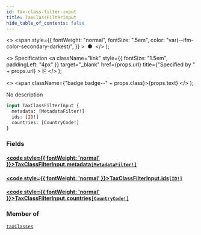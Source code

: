 ```yaml
---
id: tax-class-filter-input
title: TaxClassFilterInput
hide_table_of_contents: false
---
```


  <>
    <span
      style={{
        fontWeight: "normal",
        fontSize: ".5em",
        color: "var(--ifm-color-secondary-darkest)",
      }}
    >
      &nbsp;●&nbsp;
    </span>
  </>
);

  <>
    Specification
    <a
      className="link"
      style={{ fontSize: "1.5em", paddingLeft: "4px" }}
      target="\_blank"
      href={props.url}
      title={"Specified by " + props.url}
    >
      ⎘
    </a>
  </>
);

  <>
    <span className={"badge badge--" + props.class}>{props.text}</span>
  </>
);

No description

```graphql
input TaxClassFilterInput {
  metadata: [MetadataFilter!]
  ids: [ID!]
  countries: [CountryCode!]
}
```

### Fields

#### [<code style={{ fontWeight: 'normal' }}>TaxClassFilterInput.<b>metadata</b></code>](#)<Bullet />[`[MetadataFilter!]`](../../../api-reference/miscellaneous/inputs/metadata-filter) <Badge class="secondary" text="list"/> <Badge class="secondary" text="input"/>

>

#### [<code style={{ fontWeight: 'normal' }}>TaxClassFilterInput.<b>ids</b></code>](#)<Bullet />[`[ID!]`](../../../api-reference/miscellaneous/scalars/id) <Badge class="secondary" text="list"/> <Badge class="secondary" text="scalar"/>

>

#### [<code style={{ fontWeight: 'normal' }}>TaxClassFilterInput.<b>countries</b></code>](#)<Bullet />[`[CountryCode!]`](../../../api-reference/miscellaneous/enums/country-code) <Badge class="secondary" text="list"/> <Badge class="secondary" text="enum"/>

>

### Member of

[`taxClasses`](../../../api-reference/taxes/queries/tax-classes) <Badge class="secondary" text="query"/>
